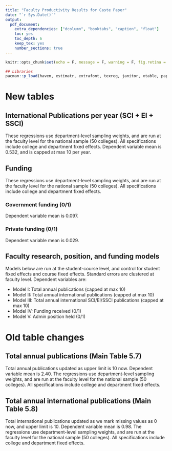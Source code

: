 ```yaml
---
title: "Faculty Productivity Results for Caste Paper"
date: "`r Sys.Date()`"
output:
  pdf_document:
    extra_dependencies: ["dcolumn", "booktabs", "caption", "float"]
    toc: yes
    toc_depth: 6
    keep_tex: yes
    number_sections: true
---
```


\captionsetup[table]{labelformat=empty}


```r
knitr::opts_chunk$set(echo = F, message = F, warning = F, fig.retina = 4)
```

```r
## Libraries
pacman::p_load(haven, estimatr, extrafont, texreg, janitor, xtable, papeR, tidyverse, compareGroups, Hmisc, skimr)
```

\newpage


# New tables

## International Publications per year (SCI + EI + SSCI)

These regressions use department-level sampling weights, and are run at the faculty level for the national sample (50 colleges). All specifications include college and department fixed effects. Dependent variable mean is 0.532, and is capped at max 10 per year.

```{=latex}
\begin{table}[H]
\begin{center}
\begin{tabular}{l D{.}{.}{4.5} D{.}{.}{4.7} D{.}{.}{4.7} D{.}{.}{4.7}}
\toprule
 & \multicolumn{1}{c}{I} & \multicolumn{1}{c}{II} & \multicolumn{1}{c}{III} & \multicolumn{1}{c}{IV} \\
\midrule
Reservation faculty               & -0.0541  & 0.0036       & 0.0037       & -0.0031      \\
                                  & (0.0427) & (0.0417)     & (0.0413)     & (0.0407)     \\
Associate professor               &          & 0.2106^{***} & 0.1301^{*}   & 0.1336^{**}  \\
                                  &          & (0.0744)     & (0.0681)     & (0.0667)     \\
Professor                         &          & 0.9432^{***} & 0.7717^{***} & 0.7622^{***} \\
                                  &          & (0.2142)     & (0.2141)     & (0.2134)     \\
Experience in years               &          & 0.0106^{**}  & 0.0081       & 0.0078       \\
                                  &          & (0.0053)     & (0.0054)     & (0.0053)     \\
Highest degree is PhD             &          &              & 0.2517^{***} & 0.2554^{***} \\
                                  &          &              & (0.0760)     & (0.0743)     \\
Highest degree is PhD in progress &          &              & 0.0084       & 0.0061       \\
                                  &          &              & (0.0368)     & (0.0368)     \\
Degree college elite              &          &              & 0.0874^{*}   & 0.0844       \\
                                  &          &              & (0.0527)     & (0.0522)     \\
Female                            &          &              &              & -0.0648^{**} \\
                                  &          &              &              & (0.0294)     \\
\midrule
Num. obs.                         & 2691     & 2685         & 2680         & 2679         \\
\bottomrule
\multicolumn{5}{l}{\scriptsize{$^{***}p<0.01$; $^{**}p<0.05$; $^{*}p<0.1$}}
\end{tabular}
\caption{}
\label{table:coefficients}
\end{center}
\end{table}
```


\newpage

## Funding

These regressions use department-level sampling weights, and are run at the faculty level for the national sample (50 colleges). All specifications include college and department fixed effects.

### Government funding (0/1)

Dependent variable mean is 0.097.

```{=latex}
\begin{table}[H]
\begin{center}
\begin{tabular}{l D{.}{.}{4.5} D{.}{.}{4.7} D{.}{.}{4.7} D{.}{.}{4.7}}
\toprule
 & \multicolumn{1}{c}{I} & \multicolumn{1}{c}{II} & \multicolumn{1}{c}{III} & \multicolumn{1}{c}{IV} \\
\midrule
Reservation faculty               & -0.0059  & 0.0026       & 0.0018       & 0.0010       \\
                                  & (0.0090) & (0.0085)     & (0.0086)     & (0.0084)     \\
Associate professor               &          & 0.0253       & 0.0164       & 0.0168       \\
                                  &          & (0.0159)     & (0.0172)     & (0.0171)     \\
Professor                         &          & 0.1536^{***} & 0.1353^{***} & 0.1341^{***} \\
                                  &          & (0.0352)     & (0.0358)     & (0.0358)     \\
Experience in years               &          & 0.0010       & 0.0011       & 0.0010       \\
                                  &          & (0.0009)     & (0.0009)     & (0.0009)     \\
Highest degree is PhD             &          &              & 0.0212       & 0.0217       \\
                                  &          &              & (0.0169)     & (0.0168)     \\
Highest degree is PhD in progress &          &              & -0.0184^{**} & -0.0186^{**} \\
                                  &          &              & (0.0093)     & (0.0093)     \\
Degree college elite              &          &              & -0.0120      & -0.0124      \\
                                  &          &              & (0.0117)     & (0.0117)     \\
Female                            &          &              &              & -0.0077      \\
                                  &          &              &              & (0.0080)     \\
\midrule
Num. obs.                         & 2691     & 2685         & 2680         & 2679         \\
\bottomrule
\multicolumn{5}{l}{\scriptsize{$^{***}p<0.01$; $^{**}p<0.05$; $^{*}p<0.1$}}
\end{tabular}
\caption{}
\label{}
\end{center}
\end{table}
```


\newpage

### Private funding (0/1)

Dependent variable mean is 0.029.

```{=latex}
\begin{table}[H]
\begin{center}
\begin{tabular}{l D{.}{.}{4.5} D{.}{.}{4.5} D{.}{.}{4.6} D{.}{.}{4.7}}
\toprule
 & \multicolumn{1}{c}{I} & \multicolumn{1}{c}{II} & \multicolumn{1}{c}{III} & \multicolumn{1}{c}{IV} \\
\midrule
Reservation faculty               & -0.0021  & -0.0006  & -0.0003     & -0.0024       \\
                                  & (0.0074) & (0.0077) & (0.0077)    & (0.0078)      \\
Associate professor               &          & -0.0039  & -0.0131     & -0.0121       \\
                                  &          & (0.0100) & (0.0112)    & (0.0112)      \\
Professor                         &          & 0.0216   & 0.0036      & 0.0006        \\
                                  &          & (0.0211) & (0.0222)    & (0.0222)      \\
Experience in years               &          & 0.0007   & 0.0005      & 0.0004        \\
                                  &          & (0.0007) & (0.0007)    & (0.0007)      \\
Highest degree is PhD             &          &          & 0.0323^{**} & 0.0334^{**}   \\
                                  &          &          & (0.0143)    & (0.0143)      \\
Highest degree is PhD in progress &          &          & 0.0128      & 0.0121        \\
                                  &          &          & (0.0086)    & (0.0086)      \\
Degree college elite              &          &          & -0.0105^{*} & -0.0114^{*}   \\
                                  &          &          & (0.0062)    & (0.0062)      \\
Female                            &          &          &             & -0.0200^{***} \\
                                  &          &          &             & (0.0062)      \\
\midrule
Num. obs.                         & 2691     & 2685     & 2680        & 2679          \\
\bottomrule
\multicolumn{5}{l}{\scriptsize{$^{***}p<0.01$; $^{**}p<0.05$; $^{*}p<0.1$}}
\end{tabular}
\caption{}
\label{table:coefficients}
\end{center}
\end{table}
```

\newpage

## Faculty research, position, and funding models

Models below are run at the student-course level, and control for student fixed effects and course fixed effects. Standard errors are clustered at faculty level. Dependent variables are:

- Model I: Total annual publications (capped at max 10)
- Model II: Total annual international publications (capped at max 10)
- Model III: Total annual international SCI/EI/SSCI publications (capped at max 10)
- Model IV: Funding received (0/1)
- Model V: Admin position held (0/1)

```{=latex}
\begin{table}[H]
\begin{center}
\begin{tabular}{l D{.}{.}{5.5} D{.}{.}{5.5} D{.}{.}{5.4} D{.}{.}{5.5} D{.}{.}{5.5}}
\toprule
 & \multicolumn{1}{c}{I} & \multicolumn{1}{c}{II} & \multicolumn{1}{c}{III} & \multicolumn{1}{c}{IV} & \multicolumn{1}{c}{V} \\
\midrule
reservation\_fac                    & -0.37      & -0.29^{**} & -0.10     & -0.03       & 0.03       \\
                                    & (0.27)     & (0.14)     & (0.09)    & (0.02)      & (0.05)     \\
fac\_associate\_professor           & 1.11^{***} & 0.92^{***} & 0.33^{**} & 0.07        & 0.01       \\
                                    & (0.37)     & (0.20)     & (0.16)    & (0.07)      & (0.07)     \\
fac\_professor                      & 1.80^{***} & 1.16^{***} & 0.72^{**} & -0.01       & 0.02       \\
                                    & (0.69)     & (0.45)     & (0.31)    & (0.07)      & (0.11)     \\
fac\_yearsinhighed                  & -0.06^{**} & -0.02^{*}  & -0.02^{*} & 0.00        & 0.02^{***} \\
                                    & (0.03)     & (0.01)     & (0.01)    & (0.00)      & (0.00)     \\
fac\_highest\_degree\_phd           & 2.37^{***} & 0.92^{***} & 0.66^{**} & 0.23^{***}  & 0.19^{*}   \\
                                    & (0.78)     & (0.29)     & (0.26)    & (0.07)      & (0.11)     \\
fac\_highest\_degree\_phd\_in\_prog & 1.06^{***} & 0.53^{***} & 0.12      & 0.01        & -0.11^{*}  \\
                                    & (0.39)     & (0.17)     & (0.11)    & (0.03)      & (0.06)     \\
fac\_degree\_college\_elite         & 0.16       & 0.00       & 0.00      & -0.09^{***} & 0.00       \\
                                    & (0.32)     & (0.18)     & (0.12)    & (0.04)      & (0.06)     \\
fac\_female                         & -0.24      & -0.20      & -0.07     & 0.09^{***}  & 0.06       \\
                                    & (0.24)     & (0.12)     & (0.09)    & (0.03)      & (0.05)     \\
\midrule
Num. obs.                           & 37970      & 37970      & 37970     & 37970       & 37970      \\
\bottomrule
\multicolumn{6}{l}{\scriptsize{$^{***}p<0.01$; $^{**}p<0.05$; $^{*}p<0.1$}}
\end{tabular}
\caption{}
\label{table:coefficients}
\end{center}
\end{table}
```

\newpage

# Old table changes

## Total annual publications (Main Table 5.7)

Total annual publications updated as upper limit is 10 now. Dependent variable mean is 2.40. The regressions use department-level sampling weights, and are run at the faculty level for the national sample (50 colleges). All specifications include college and department fixed effects.

```{=latex}
\begin{table}[H]
\begin{center}
\begin{tabular}{l D{.}{.}{4.3} D{.}{.}{4.5} D{.}{.}{4.5} D{.}{.}{4.5}}
\toprule
 & \multicolumn{1}{c}{I} & \multicolumn{1}{c}{II} & \multicolumn{1}{c}{III} & \multicolumn{1}{c}{IV} \\
\midrule
Reservation faculty               & -0.12  & 0.07       & 0.09       & 0.06       \\
                                  & (0.12) & (0.10)     & (0.10)     & (0.11)     \\
Associate professor               &        & 0.63^{***} & 0.16       & 0.17       \\
                                  &        & (0.18)     & (0.20)     & (0.20)     \\
Professor                         &        & 2.49^{***} & 1.54^{***} & 1.51^{***} \\
                                  &        & (0.37)     & (0.39)     & (0.39)     \\
Experience in years               &        & 0.07^{***} & 0.05^{***} & 0.05^{***} \\
                                  &        & (0.01)     & (0.01)     & (0.01)     \\
Highest degree is PhD             &        &            & 1.66^{***} & 1.67^{***} \\
                                  &        &            & (0.21)     & (0.21)     \\
Highest degree is PhD in progress &        &            & 0.69^{***} & 0.69^{***} \\
                                  &        &            & (0.14)     & (0.14)     \\
Degree college elite              &        &            & -0.06      & -0.06      \\
                                  &        &            & (0.14)     & (0.14)     \\
Female                            &        &            &            & -0.20^{**} \\
                                  &        &            &            & (0.10)     \\
\midrule
Num. obs.                         & 2691   & 2685       & 2680       & 2679       \\
\bottomrule
\multicolumn{5}{l}{\scriptsize{$^{***}p<0.01$; $^{**}p<0.05$; $^{*}p<0.1$}}
\end{tabular}
\caption{}
\label{table:coefficients}
\end{center}
\end{table}
```

\newpage

## Total annual international publications (Main Table 5.8)

Total international publications updated as we mark missing values as 0 now, and upper limit is 10. Dependent variable mean is 0.98. The regressions use department-level sampling weights, and are run at the faculty level for the national sample (50 colleges). All specifications include college and department fixed effects.

```{=latex}
\begin{table}[H]
\begin{center}
\begin{tabular}{l D{.}{.}{4.3} D{.}{.}{4.5} D{.}{.}{4.5} D{.}{.}{4.5}}
\toprule
 & \multicolumn{1}{c}{I} & \multicolumn{1}{c}{II} & \multicolumn{1}{c}{III} & \multicolumn{1}{c}{IV} \\
\midrule
Reservation faculty               & -0.07  & 0.03       & 0.04       & 0.03       \\
                                  & (0.07) & (0.06)     & (0.06)     & (0.06)     \\
Associate professor               &        & 0.40^{***} & 0.19^{**}  & 0.19^{**}  \\
                                  &        & (0.11)     & (0.10)     & (0.10)     \\
Professor                         &        & 1.60^{***} & 1.18^{***} & 1.17^{***} \\
                                  &        & (0.28)     & (0.28)     & (0.27)     \\
Experience in years               &        & 0.02^{***} & 0.01^{**}  & 0.01^{**}  \\
                                  &        & (0.01)     & (0.01)     & (0.01)     \\
Highest degree is PhD             &        &            & 0.73^{***} & 0.74^{***} \\
                                  &        &            & (0.11)     & (0.11)     \\
Highest degree is PhD in progress &        &            & 0.28^{***} & 0.28^{***} \\
                                  &        &            & (0.06)     & (0.06)     \\
Degree college elite              &        &            & -0.08      & -0.08      \\
                                  &        &            & (0.07)     & (0.07)     \\
Female                            &        &            &            & -0.06      \\
                                  &        &            &            & (0.05)     \\
\midrule
Num. obs.                         & 2691   & 2685       & 2680       & 2679       \\
\bottomrule
\multicolumn{5}{l}{\scriptsize{$^{***}p<0.01$; $^{**}p<0.05$; $^{*}p<0.1$}}
\end{tabular}
\caption{}
\label{table:coefficients}
\end{center}
\end{table}
```
